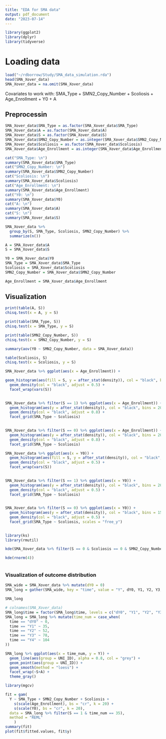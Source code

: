 ```yaml
---
title: "EDA for SMA data"
output: pdf_document
date: "2023-07-14"
---
```


```r
library(ggplot2)
library(dplyr)
library(tidyverse)
```

# Loading data
```r
load("~/rdborrow/Study/SMA_data_simulation.rda")
head(SMA_Xover_data)
SMA_Xover_data = na.omit(SMA_Xover_data)
```

Covariates to work with: SMA_Type + SMN2_Copy_Number + Scoliosis + Age_Enrollment + Y0 + A

## Preprocessin
```r
SMA_Xover_data$SMA_Type = as.factor(SMA_Xover_data$SMA_Type)
SMA_Xover_data$A = as.factor(SMA_Xover_data$A)
SMA_Xover_data$S = as.factor(SMA_Xover_data$S)
SMA_Xover_data$SMN2_Copy_Number = as.integer(SMA_Xover_data$SMN2_Copy_Number)
SMA_Xover_data$Scoliosis = as.factor(SMA_Xover_data$Scoliosis)
SMA_Xover_data$Age_Enrollment = as.integer(SMA_Xover_data$Age_Enrollment)
```


```r
cat("SMA_Type: \n")
summary(SMA_Xover_data$SMA_Type)
cat("SMN2_Copy_Number: \n")
summary(SMA_Xover_data$SMN2_Copy_Number)
cat("Scoliosis: \n")
summary(SMA_Xover_data$Scoliosis)
cat("Age_Enrollment: \n")
summary(SMA_Xover_data$Age_Enrollment)
cat("Y0: \n")
summary(SMA_Xover_data$Y0)
cat("A: \n")
summary(SMA_Xover_data$A)
cat("S: \n")
summary(SMA_Xover_data$S)
```

```r
SMA_Xover_data %>% 
  group_by(S, SMA_Type, Scoliosis, SMN2_Copy_Number) %>%
  summarize(n())
```


```r
A = SMA_Xover_data$A
S = SMA_Xover_data$S

Y0 = SMA_Xover_data$Y0
SMA_Type = SMA_Xover_data$SMA_Type
Scoliosis = SMA_Xover_data$Scoliosis
SMN2_Copy_Number = SMA_Xover_data$SMN2_Copy_Number

Age_Enrollment = SMA_Xover_data$Age_Enrollment
```



## Visualization
```r
print(table(A, S))
chisq.test(x = A, y = S)
```


```r
print(table(SMA_Type, S))
chisq.test(x = SMA_Type, y = S)
```

```r
print(table(SMN2_Copy_Number, S))
chisq.test(x = SMN2_Copy_Number, y = S)
```
```r
summary(aov(Y0 ~ SMN2_Copy_Number, data = SMA_Xover_data))
```


```r
table(Scoliosis, S)
chisq.test(x = Scoliosis, y = S)
```

```r
SMA_Xover_data %>% ggplot(aes(x = Age_Enrollment)) +
```


```r
geom_histogram(aes(fill = S, y = after_stat(density)), col = "black", bins = 20) + 
  geom_density(col = "black", adjust = 0.5) +
  facet_wrap(vars(S))
  
```

```r
SMA_Xover_data %>% filter(S == 1) %>% ggplot(aes(x = Age_Enrollment)) + 
  geom_histogram(aes(y = after_stat(density)), col = "black", bins = 20) + 
  geom_density(col = "black", adjust = 0.8) +
  facet_grid(SMA_Type ~ Scoliosis)
  
```


```r
SMA_Xover_data %>% filter(S == 0) %>% ggplot(aes(x = Age_Enrollment)) + 
  geom_histogram(aes(y = after_stat(density)), col = "black", bins = 20) + 
  geom_density(col = "black", adjust = 0.8) +
  facet_grid(SMA_Type ~ Scoliosis)
```



```r
SMA_Xover_data %>% ggplot(aes(x = Y0)) + 
  geom_histogram(aes(fill = S, y = after_stat(density)), col = "black", bins = 20) + 
  geom_density(col = "black", adjust = 0.5) +
  facet_wrap(vars(S))
  
```

```r

SMA_Xover_data %>% filter(S == 1) %>% ggplot(aes(x = Y0)) + 
  geom_histogram(aes(y = after_stat(density)), col = "black", bins = 20) + 
  geom_density(col = "black", adjust = 0.5) +
  facet_grid(SMA_Type ~ Scoliosis)
  
```


```r

SMA_Xover_data %>% filter(S == 0) %>% ggplot(aes(x = Y0)) + 
  geom_histogram(aes(y = after_stat(density)), col = "black", bins = 15) + 
  geom_density(col = "black", adjust = 0.5) +
  facet_grid(SMA_Type ~ Scoliosis, scales = "free_y")
  
```




```r
library(ks)
library(rmutil)
```

```r
kde(SMA_Xover_data %>% filter(S == 0 & Scoliosis == 0 & SMN2_Copy_Number == 3) %>% select(Age_Enrollment, Y0))
```

```r
kde(rnorm(4))
```



```r

```




### Visualization of outcome distribution
```r
SMA_wide = SMA_Xover_data %>% mutate(dY0 = 0)
SMA_long = gather(SMA_wide, key = "time", value = "Y", dY0, Y1, Y2, Y3, Y4)

SMA_long

# colnames(SMA_Xover_data)
SMA_long$time = factor(SMA_long$time, levels = c("dY0", "Y1", "Y2", "Y3", "Y4"))
SMA_long = SMA_long %>% mutate(time_num = case_when(
  time == "dY0" ~ 0,
  time == "Y1" ~ 35,
  time == "Y2" ~ 52,
  time == "Y3" ~ 78,
  time == "Y4" ~ 104
))
```


```r
SMA_long %>% ggplot(aes(x = time_num, y = Y)) +
  geom_line(aes(group = UNI_ID), alpha = 0.8, col = "grey") + 
  geom_point(aes(group = UNI_ID)) +
  geom_smooth(method = "loess") +
  facet_wrap(~S+A) + 
  theme_gray()
```






```r
library(mgcv)

fit = gam(
  Y ~ SMA_Type + SMN2_Copy_Number + Scoliosis + 
    s(scale(Age_Enrollment), bs = "cr", k = 20) +
    s(scale(Y0), bs = "cr", k = 20),
  data = SMA_long %>% filter(S == 1 & time_num == 35),
  method = "REML"
    )
summary(fit)
plot(fit$fitted.values, fit$y)
```







